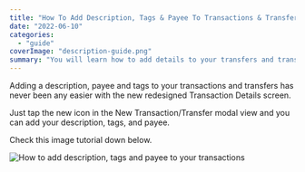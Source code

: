 ```yaml
---
title: "How To Add Description, Tags & Payee To Transactions & Transfers"
date: "2022-06-10"
categories: 
  - "guide"
coverImage: "description-guide.png"
summary: "You will learn how to add details to your transfers and transactions."
---
```


Adding a description, payee and tags to your transactions and transfers has never been any easier with the new redesigned Transaction Details screen.

Just tap the new icon in the New Transaction/Transfer modal view and you can add your description, tags, and payee.

Check this image tutorial down below.

![How to add description, tags and payee to your transactions](/images/blog-images/Apple-TV-1024x576.png)
